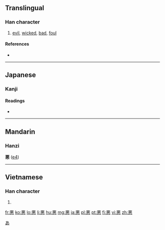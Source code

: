 {{also|惡|恶}}
==Translingual==

===Han character===
{{Han char|rn=61|rad=心|as=07|sn=11|four=|canj=一一心 (MMP), X一一心 (XMMP)|ids=⿱[[亜]][[心]]}}

# [[evil]], [[wicked]], [[bad]], [[foul]]

====References====
* {{Han ref|kx=0388.341|dkj=10717|dj=0721.260|hdz=42300.020|uh=60AA|ud=24746}}

----

==Japanese==

===Kanji===
{{ja-kanji|grade=3|rs=心07}}

====Readings====
* {{ja-readings|on=[[あく]] (aku)|kun=[[わるい]] (warui), [[にくむ]] (nikumu), [[いずくんぞ]] (izukunzo)}}

[[Category:Han characters from which hiragana were derived|あ]]

----

==Mandarin==
===Hanzi===
'''悪''' ([[e4]])

----

==Vietnamese==

===Han character===
{{vi-hantu|ác|rs=心07}}

# {{defn|Vietnamese|sort=心07}}

[[fr:悪]]
[[ko:悪]]
[[lo:悪]]
[[li:悪]]
[[hu:悪]]
[[mg:悪]]
[[ja:悪]]
[[pl:悪]]
[[pt:悪]]
[[fi:悪]]
[[vi:悪]]
[[zh:悪]]